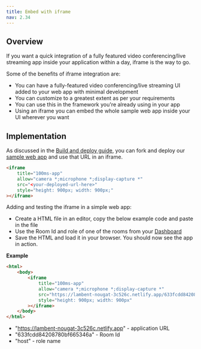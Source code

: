 ```yaml
---
title: Embed with iframe
nav: 2.34
---
```


## Overview

If you want a quick integration of a fully featured video conferencing/live streaming app inside your application within a day, iframe is the way to go.

Some of the benefits of iframe integration are:

-   You can have a fully-featured video conferencing/live streaming UI added to your web app with minimal development
-   You can customize to a greatest extent as per your requirements
-   You can use this in the framework you're already using in your app
-   Using an iframe you can embed the whole sample web app inside your UI wherever you want

## Implementation

As discussed in the [Build and deploy guide](/javascript/v2/get-started/react-sample-app/build-and-deploy), you can fork and deploy our [sample web app](https://github.com/100mslive/100ms-web/) and use that URL in an iframe.

```html
<iframe
    title="100ms-app"
    allow="camera *;microphone *;display-capture *"
    src="<your-deployed-url-here>"
    style="height: 900px; width: 900px;"
></iframe>
```

Adding and testing the iframe in a simple web app:

-   Create a HTML file in an editor, copy the below example code and paste in the file
-   Use the Room Id and role of one of the rooms from your [Dashboard](https://dashboard.100ms.live/rooms)
-   Save the HTML and load it in your browser. You should now see the app in action.

**Example**

```html
<html>
    <body>
        <iframe
            title="100ms-app"
            allow="camera *;microphone *;display-capture *"
            src="https://lambent-nougat-3c526c.netlify.app/633fcdd84208780bf665346a/host"
            style="height: 900px; width: 900px"
        ></iframe>
    </body>
</html>
```

-   "https://lambent-nougat-3c526c.netlify.app" - application URL
-   "633fcdd84208780bf665346a" - Room Id
-   "host" - role name
